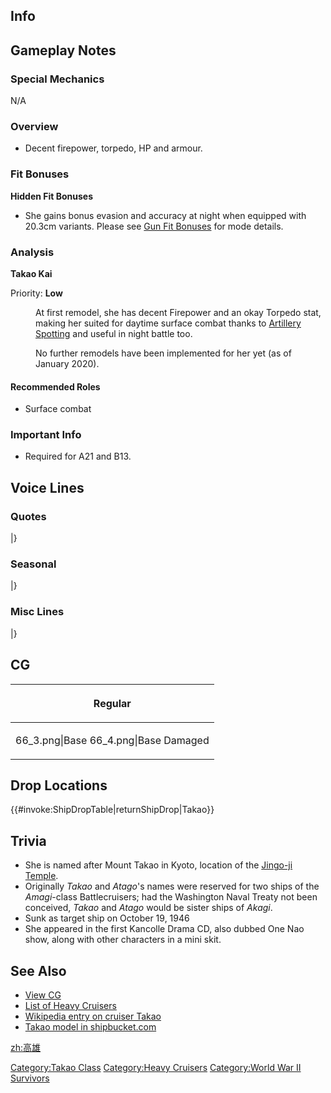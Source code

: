 ==Info==
{{KanmusuInfo|ID=059}}
{{KanmusuInfo|ID=059a}}

==Gameplay Notes==
===Special Mechanics===
N/A

===Overview===
* Decent firepower, torpedo, HP and armour.

===Fit Bonuses===
{{:{{BASEPAGENAME}}/Equipment Bonuses}}
{{clear}}
'''Hidden Fit Bonuses'''
* She gains bonus evasion and accuracy at night when equipped with 20.3cm variants. Please see [[Gun Fit Bonuses]] for mode details.

===Analysis===
'''Takao Kai'''

Priority: '''Low'''

:At first remodel, she has decent Firepower and an okay Torpedo stat, making her suited for daytime surface combat thanks to [[Artillery Spotting]] and useful in night battle too.

:No further remodels have been implemented for her yet (as of January 2020).

====Recommended Roles====
* Surface combat

===Important Info===
* Required for A21 and B13.

==Voice Lines==
===Quotes===
{{ShipquoteHeader}}
{{ShipquoteKai
|scenario = Introduction
|origin = こんにちは。高雄です。貴方のような素敵な提督で良かったわ。
|translation = Hello. I'm Takao. I'm glad to have a great admiral like you.
|audio = Takao-Introduction.ogg
}}
{{ShipquoteKai
|scenario = Library
|origin = 巡洋艦といえば、なんといっても、私、高雄型よね。
近藤中将麾下の第四戦隊に所属して、数々の海戦に参加しました。
激戦を戦い抜いて、最後はシンガポール防衛に努めたの。
|translation = When you talk about cruisers, you definitely need a mention of the Takao-class.
I participated in many battles as a member of the 4th Squardron under the command of Vice Admiral Kondou.
I fought fiercely till the end and ended up defending Singapore.<ref>After the [https://en.wikipedia.org/wiki/Battle_of_Leyte_Gulf Battle of Leyte Gulf], she was considered too damaged to save and was moored as a floating anti-air platform in Singapore.</ref>
|audio = Takao-Library.ogg
}}
{{ShipquoteKai
|scenario = Secretary 1
|origin = なんでもおっしゃってくださいね。
|translation = Please ask me anything.
|audio = Takao-Secretary_1.ogg
}}
{{ShipquoteKai
|scenario = Secretary 2
|origin = 気になる所ございますか？
|translation = Are you curious about something?
|audio = Takao-Secretary_2.ogg
}}
{{ShipquoteKai
|scenario = Secretary 3
|origin = えーとえーと、どうしたら良いでしょうか？
|translation = Uhhh, ummm, what should I do?
|audio = Takao-Secretary_3.ogg
}}
{{ShipquoteKai
|scenario = Secretary Idle
|origin = さあ～出撃の準備はこれでよしっと！それはそうど……愛宕はちゃんとやってるかしら……あれ、提督？ふふ、いいですよ～
|translation = Now, the sortie preparations are all done! Now that that's done... I wonder if Atago is doing her duties properly... Oh, Admiral? Fufu, it's fine~
|audio = Takao_Idle.ogg
}}
{{ShipquoteKai
|scenario = Secretary (Married)
|origin = 提督、高雄がついていますから…安心して。
|translation = Don't worry, Admiral... I'm here.
|audio = Takao-Wedding_Line.ogg
}}
{{ShipquoteKai
|scenario = Secretary (Married)
|kai = yes
|origin = 提督、どうされました？少し、お疲れでは？わかりました。この高雄の膝枕をお貸ししましょう！少しだけでいいので、お休みになって下さい。これも、司令官の大切なお勤めですよ？
|translation = What happened, Admiral? Are you a bit tired? Understood. I'll provide you with a lap pillow. Please just rest for a while. Resting is also an important duty you know?
|audio = Takao_Kai_SecWed.ogg
}}
{{ShipquoteKai
|scenario = Wedding
|origin = お褒めの言葉なんて…それよりもっとわかりやすい形で…勲章とかじゃなくって…
|translation = I'd like some praise... in a more direct way... Not in the form of a medal...
|audio = Takao-Wedding.ogg
}}
{{ShipquoteKai
|scenario = Wedding
|kai = yes
|origin = 提督。司令官の御役目、大変だと思います。もし少しお疲れなら、どうぞ、この高雄の胸でお休みになってくださいね？私達、いつでもお側に…いますから。ね？
|translation = Admiral. I think that the duties of a commander are heavy. If you get a bit tired, please take a rest on my chest alright? We'll alwasy be here at... your side. Alright?
|audio = Takao_Kai_Proposal.ogg
}}
{{ShipquoteKai
|scenario = Player's Score
|origin = なにか…お言付けが来ていますね。
|translation = Something like... a message has arrived.
|audio = Takao-Looking_At_Scores.ogg
}}
{{ShipquoteKai
|scenario = Joining the Fleet
|origin = 高雄、出撃いたします！
|translation = Takao, sortieing!
|audio = Takao-Joining_A_Fleet.ogg
}}
{{ShipquoteKai
|scenario = Equipment 1
|origin = 何かが私の中で開放されたような…素敵な気持ち…
|translation = It feels like something within me has awakened... It feels great...
|audio = Takao-Equipment_1.ogg
}}
{{ShipquoteKai
|scenario = Equipment 2
|origin = この力、提督のおかげですね。
|translation = This power is thanks to you, Admiral.
|audio = Takao-Equipment_2.ogg
}}
{{ShipquoteKai
|scenario = Equipment 3
|origin = やったわね！
|translation = Alright!
|audio = Takao-Equipment_3.ogg
}}
{{ShipquoteKai
|scenario = Equipment 3
|kai = yes
|origin = あら、バカね。
|translation = Oh, how silly.
|audio = Takao_Kai_Equipment3.ogg
}}
{{ShipquoteKai
|scenario = Supply
|origin = いただきます！また出られますね。
|translation = Thanks for the meal! I can head out again.
|audio = Takao_Kai_Resupply.ogg
}}
{{ShipquoteKai
|scenario = Docking (Minor Damage)
|origin = あの娘たちを、ここで見守りましょう！
|translation = I'll watch over those girls from over here!
|audio = Takao-Docking_Minor.ogg
}}
{{ShipquoteKai
|scenario = Docking (Major Damage)
|origin = 絶対安静なんて…まだやれるのに…。
|translation = I'm confined to my bed... Even though I can still fight...
|audio = Takao-Docking_Major.ogg
}}
{{ShipquoteKai
|scenario = Construction
|origin = 新しい仲間です。温かく迎えましょう！
|translation = It's a new comrade. Let's go welcome her warmly!
|audio = Takao-Construction.ogg
}}
{{ShipquoteKai
|scenario = Returning from Sortie
|origin = 作戦完了。艦隊が帰投します。
|translation = Operation complete. The fleet has returned to port.
|audio = Takao-Returning_From_Sortie.ogg
}}
{{ShipquoteKai
|scenario = Starting a Sortie
|origin = 私に続いてくださ～～い！
|translation = Please follow me~!
|audio = Takao-Starting_A_Sortie.ogg
}}
{{ShipquoteKai
|scenario = Starting a Battle
|origin = 砲雷撃戦、用意！
|translation = Prepare for combat!
|audio = Takao-Battle_Start.ogg
}}
{{ShipquoteKai
|scenario = Attack
|origin = 右舷の敵艦を叩いて！
|translation = Attack the enemy ships to starboard!
|audio = Takao-Attack.ogg
}}
{{ShipquoteKai
|scenario = Daytime Spotting/ Night Battle Attack
|origin = 馬鹿め…と言って差し上げますわ！
|translation = I say to you, 'Idiot'!<ref>A quote from Okita Juuzou from Space Battleship Yamato, inspired by a combination of a the Chief of Staff calling the captain of the Takao an idiot due to the sloppiness of the bridge and a quote from General Anthony McAuliffe in respose to a German request for surrender.</ref>
|audio = Takao-Night_Attack.ogg
}}
{{ShipquoteKai
|scenario = Night Battle
|origin = 大人しくなさい！！
|translation = Be quiet!!
|audio = Takao-Night_Battle.ogg
}}
{{ShipquoteKai
|scenario = MVP
|origin = 提督、私の活躍、見てくれましたか？
|translation = Did you see what I achieved, Admiral?
|audio = Takao-MVP.ogg
}}
{{ShipquoteKai
|scenario = Minor Damage 1
|origin = やあ！
|translation = Yaah!
|audio = Takao-Minor_Damage_1.ogg
}}
{{ShipquoteKai
|scenario = Minor Damage 2
|origin = はあああ——
|translation = Haaaaa~
|audio = Takao-Minor_Damage_2.ogg
}}
{{ShipquoteKai
|scenario = Major Damage
|origin = な、何よ…それで勝ったつもり！？
|translation = Wh-what... Did you think you've won with that!?
|audio = Takao-Major_Damage.ogg
}}
{{ShipquoteKai
|scenario = Sunk
|origin = 私、沈むのね…さようなら…提督…
|translation = So I'm sinking... Goodbye... Admiral...
|audio = Takao-Sunk.ogg
}}
|} <references/>

{{clear}}

===Seasonal===
{{SeasonalHeaderOld}}
{{SeasonalQuote
|scenario = [[Seasonal/Christmas_2015|Christmas 2015]]
|origin = メリークリスマス！提督、今日だけは司令官のお仕事を忘れてパーティーを楽しましょ！あ、愛宕、邪魔しないで！
|translation =	Merry Christmas! Just for today, forget about your work and enjoy the party, Admiral! D-don’t get in the way, Atago!
|audio = Takao_Christmas_2015_Sec1.ogg
|notes =
}}
{{SeasonalQuote
|scenario = [[Seasonal/End_of_Year_2015|End of Year 2015]]
|origin = 大掃除にとり関りましょう。鳥海、摩耶にも言っておいてね。愛宕は…あれ、いない？
|translation =	Let’s get started spring cleaning. I’ll go get Choukai and Maya. Atago is… Huh, she’s not here?
|audio = Takao_Year_End_2015_Sec1.ogg
|notes = 
}}
{{SeasonalQuote
|scenario = [[Seasonal/New_Year_2016|New Year 2016]]
|origin = 新年、あけましておめでとうございます。本年も高雄型重巡、第四戦隊を、どうぞよろしくお願いいたします。さあ初詣、いきましょう。
|translation =	Happy New Year. Please take care of the Takao-class CAs, and BatDiv4, again this year. Now, let’s go visit the shrine.
|audio = Takao_New_Years_Day_2016.ogg
|notes = 
}}
{{SeasonalQuote
|scenario = [[Seasonal/Setsubun_2016|Setsubun 2016]]
|origin = 愛宕、歳の数だけ、お豆食べるんですって。…えぇ、いらない？そう…。あぁ、妙高さん！…えぇ、鬼役ですか？やめた方が…えぇー…
|translation = They say you need to eat your age in beans, Atago. …Eh, you don’t want to? I see… Ah, Myoukou! …Eh, be the Oni? I’ll pass… Eeeeeh…
|audio = Takao_Setsubun_2016_Sec1.ogg
|notes = 
}}
{{SeasonalQuote
|scenario = [[Seasonal/Valentine%27s_Day_2016|Valentine’s Day 2016]]
|origin = よし、これで完成です！ふふ〜、あの人は喜んでくれるかしら？うふふ〜
|translation =	Alright, it’s all done! Fufu~, I wonder if that person will be happy. Ufufu~
|audio = Takao_Valentine_Sec1.ogg
|notes = Secretary 1
}}
{{SeasonalQuote
|scenario = [[Seasonal/Valentine%27s_Day_2016|Valentine’s Day 2016]]
|origin = あ、あのー！こちらを…よっかたら、召し上がってください！あぁ、はい…高雄の…手作りです。
|translation =	Uh-ummm! Please… have some of this if you’d like! Ah, yes… I… made them by hand.
|audio = Takao_Valentine_Sec2.ogg
|notes = Secretary 2
}}
{{SeasonalQuote
|scenario = [[Seasonal/White_Day_2016|White Day 2016]]
|origin = えぇ、これを…私に？お返しに？…ありがとうございます。嬉しいです。…あぁ…やだ、涙が…
|translation =	Eh, is this… for me? A return gift? …Thank you very much. I’m happy. …Ah… oh no, my tears are…
|audio = Takao_White_Day_2016.ogg
|notes = 
}}
{{SeasonalQuote
|scenario = [[Seasonal/Coming_of_Spring_2016|Spring 2016]]
|origin = 気持ちのよい季節になりましたね。四戦隊でお花見もいいですね。鳥海と、お弁当を作りますね。何がお好きですか？楽しくなりそう！
|translation =	A pleasant season has come. It would be nice for the 4th Squadron to go cherry blossom vewing. I’ll go make a lunch box with Choukai. What would you like? This will be fun!
|audio = Takao_Spring_2016_Sec1.mp3
|notes = 
}}
{{SeasonalQuote
|scenario = [[Seasonal/Third_Anniversary|3rd Anniversary]]
|origin = なんか言うこと？私たち三種年なんですて？おめでとございます。私も嬉しいです。
|translation =	What did you say? It’s our 3rd Anniversary? Congratulations. I’m happy.
|audio = Takao_3rd_Anniversary_Sec1.mp3
|notes = 
}}
{{SeasonalQuote
|scenario = [[Seasonal/Rainy_Season_2016|Rainy Season 2016]]
|origin = 最近、雨が多いですね…。まさに梅雨、っと言って差し上げますわ！あぁ、ご、ごめんなさい…。
|translation =	It’s been raining a lot recently… It’s definitely the rainy season I say! …Ah, I-I’m sorry…
|audio = Takao_Rainy_Season_2016_Sec1.mp3
|notes = 
}}
{{SeasonalQuote
|scenario = [[Seasonal/Early_Summer_2016|Early Summer 2016]]
|origin = うぅ…ぅぅ…もうすぐ、夏がくるのね。えぇ、そうね、少しダイエットしようかしら…うぅ…ぅぅ…
|translation =	*fidget*…*fidget*… It’s almost summer again. Eh, yes, maybe I should go on a little diet… *fidget*…*fidget*…
|audio = Takao_Early_Summer_Sec1_2016.ogg
|notes = 
}}
{{SeasonalQuote
|scenario = [[Seasonal/Summer_2016|Midsummer 2016]]
|origin = 愛宕、何その格好？！夏だからってちゃんとしないと。ほら、提督だってちゃんと司令官らしく…らしく…あ、あの、提督？
|translation =	Why do you look like that, Atago!? You need to dress properly even though it’s summer. Look, even the commander still has his bearing… his bearing… Uh-umm, Admiral?
|audio = Takao_Sec1_Midsummer_2016.ogg
|notes = 
}}
{{SeasonalQuote
|scenario = [[Seasonal/Autumn_2016|Autumn 2016]]
|origin = 秋…秋は四戦隊にとって、油断出来ない季節。みんな、油断しないで！特に、食欲の秋は…。
|translation =	Autumn… is a season where the 4th Squadron can’t afford to let their guard down. Don’t be careless, everyone! Especially with the autumn appetite…
|audio = Takao_Autumn_2016_Sec1.mp3
|notes = 
}}
{{SeasonalQuote
|scenario = [[Seasonal/Saury_2016|Saury Festival 2016]]
|origin = さぁ、愛宕、私達の漁場守るはよ！四戦隊、出撃！秋刀魚漁支援作戦を実施します！
|translation =	Come on, it’s time for us to protect our fishing grounds, Atago! 4th Squadron, sortie! Commence the Saury Fishing Support Operation!
|audio = Takao_Sec1_Saury_2016.mp3
|notes = 
}}
{{SeasonalQuote
|scenario = [[Seasonal/Fourth_Anniversary|4th Anniversary]]
|origin = なんということ、私達、四周年なんですって！おめでとうございます！ありがとうございます！私も嬉しいです！
|translation =	Oh wow, it’s our 4th Anniversary! Congratulations! Thank you very much! I’m happy too!
|audio = Takao_4th_Anniversary_Sec1_2017.mp3
|notes = 
}}
{{SeasonalQuote
|scenario = [[Seasonal/Fifth_Anniversary|5th Anniversary]]
|origin = なんということ、私たち、五周年なんでって？おめでとうございます。私も嬉しいです。
|translation =	Goodness, it’s our 5th Anniversary? Congratulations. I’m happy too.
|audio = Takao_5th_Anniversary_Sec1.mp3
|notes = 
}}
{{SeasonalQuote
|scenario = [[Seasonal/Sixth_Anniversary|6th Anniversary]]
|origin = あぁ、なんっということ！私達六周年なんですって。おめでとうございます。提督、私も嬉しいです。
|translation =	Aaah, oh my goodness! It's our 6th Anniversary. Congratulations. Admiral, I'm happy too.
|audio = Takao_6th_Anniversary_Sec2.mp3
|notes = Secretary 2
}}
{{SeasonalQuote
|scenario = [[Seasonal/Seventh_Anniversary|7th Anniversary 2020]]
|origin = なんっと…言うことかしら！私たち、ついに七周年なんですって！本当に、おめでとうございます…提督！私も嬉しです。
|translation =	What... a wonderful day! It's finally our 7th Anniversary! Congratulations... Admiral! I'm happy too.
|audio = Takao_7th_Anniversary_Secretary_2.mp3
|notes = Secretary 2
}}
|}<references/>

{{clear}}

===Misc Lines===
{{SeasonalHeaderOld}}
{{SeasonalQuote
|scenario = [[Seasonal/Final_Battle|Eve of the Final Battle 2018]]
|origin = 艦隊が泊地に集結中ね。いよいよ、作戦発動。
|translation =	The fleet is gathering in the harbour. It’s finally time to begin the operation.
|audio = Takao_Kantai_Kessen_2018_Sec3.mp3
|notes = Secretary 3
}}
{{SeasonalQuote
|scenario = [[Seasonal/Final_Battle|Final Battle 2018]]
|origin = 愛宕、対潜警戒も厳として！必ず来るわ。
|translation =	Be on high ASW alert, Atago! They’ll definitely be coming.
|audio = Takao_Kantai_Kessen_2018_Sec2.mp3
|notes = Secretary 2
}}
{{SeasonalQuote
|scenario = [[Seasonal/Final_Battle|Final Battle 2018]]
|origin = 第四戦隊、必ず戦場で輝いて見せる！はぁ、必ず!!
|translation =	Cruiser Division 4 will deifinitely show you how we shine on the battlefield! *deep breath* We will!!
|audio = Takao_Kantai_Kessen_2018_JoinFleet.mp3
|notes = Joining the Fleet
}}
{{SeasonalQuote
|scenario = [[Winter_2018_Event|Final Battle 2018]]
|origin = 摩耶ったら、生意気ね。第四戦隊、推参！って！
|translation =	Oh Maya, you’re being cheeky. CruDiv4, arriving on station! Fire!
|audio = Takao-FriendFleet.mp3
|notes = Friend Fleet line
}}
{{SeasonalQuote
|scenario = [[Seasonal/Final_Battle|Homecoming 2018]]
|origin = 愛宕、良かった。提督、捷一号作戦、全作戦完了！我が第一遊撃部隊は、敵艦隊の撃滅に成功せり！
|translation =	Thank goodness, Atago. All objectives for Operation Sho-1 have been achieved, Admiral! Our 1st Striking Force has succeeded in crushing the enemy fleet!
|audio = Takao_Homecoming_2018_Sec1.mp3
|notes = 
}}
{{SeasonalQuote
|scenario = [[Seasonal/Final_Battle|Homecoming 2018]]
|origin = 提督、ありがとう。
|translation =	Thank you, Admiral.
|audio = Takao&Atago_Homecoming_2018_Sec3.mp3
|notes = Secretary 3. Shared with [[Atago]].
}}
|}<references/>

{{clear}}

==CG==
{| class="mw-collapsible mw-collapsed wikitable" style="width: 100%;"
!Regular
|-
|<gallery>
66_3.png|Base
66_4.png|Base Damaged
</gallery>
|}

==Drop Locations==
{{#invoke:ShipDropTable|returnShipDrop|Takao}}

==Trivia==
*She is named after Mount Takao in Kyoto, location of the [https://en.wikipedia.org/wiki/Jingo-ji Jingo-ji Temple].
*Originally ''Takao'' and ''Atago'''s names were reserved for two ships of the ''Amagi''-class Battlecruisers; had the Washington Naval Treaty not been conceived, ''Takao'' and ''Atago'' would be sister ships of ''Akagi''.
*Sunk as target ship on October 19, 1946
*She appeared in the first Kancolle Drama CD, also dubbed One Nao show, along with other characters in a mini skit.

==See Also==
*[[{{PAGENAME}}/Gallery|View {{PAGENAME}} CG]]
*[[EliteCA|List of Heavy Cruisers]]
*[[wikipedia:Japanese_cruiser_Takao_(1930)|Wikipedia entry on cruiser Takao]]
* [http://shipbucket.com/forums/viewtopic.php?f=12&t=3680 Takao model in shipbucket.com]
{{shiplist}}
[[Category:Takao Class]]
[[Category:Heavy Cruisers]]
[[Category:World War II Survivors]]
[[zh:高雄]]